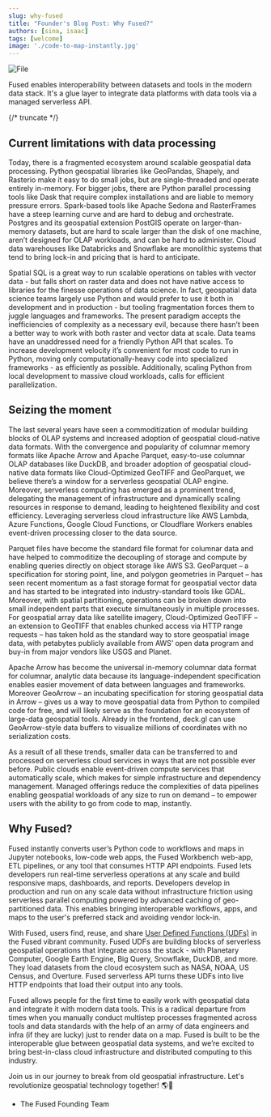 ```yaml
---
slug: why-fused
title: "Founder's Blog Post: Why Fused?"
authors: [sina, isaac]
tags: [welcome]
image: './code-to-map-instantly.jpg'
---
```



<div style={{textAlign: 'center'}}>
<img src={banner} alt="File" style={{width: 1200}} />
</div>

Fused enables interoperability between datasets and tools in the modern data stack. It's a glue layer to integrate data platforms with data tools via a managed serverless API.



{/* truncate */}


## Current limitations with data processing

Today, there is a fragmented ecosystem around scalable geospatial data processing. Python geospatial libraries like GeoPandas, Shapely, and Rasterio make it easy to do small jobs, but are single-threaded and operate entirely in-memory. For bigger jobs, there are Python parallel processing tools like Dask that require complex installations and are liable to memory pressure errors. Spark-based tools like Apache Sedona and RasterFrames have a steep learning curve and are hard to debug and orchestrate. Postgres and its geospatial extension PostGIS operate on larger-than-memory datasets, but are hard to scale larger than the disk of one machine, aren’t designed for OLAP workloads, and can be hard to administer. Cloud data warehouses like Databricks and Snowflake are monolithic systems that tend to bring lock-in and pricing that is hard to anticipate.

Spatial SQL is a great way to run scalable operations on tables with vector data - but falls short on raster data and does not have native access to libraries for the finesse operations of data science. In fact, geospatial data science teams largely use Python and would prefer to use it both in development and in production - but tooling fragmentation forces them to juggle languages and frameworks. The present paradigm accepts the inefficiencies of complexity as a necessary evil, because there hasn’t been a better way to work with both raster and vector data at scale. Data teams have an unaddressed need for a friendly Python API that scales. To increase development velocity it’s convenient for most code to run in Python, moving only computationally-heavy code into specialized frameworks - as efficiently as possible. Additionally, scaling Python from local development to massive cloud workloads, calls for efficient parallelization.

## Seizing the moment

The last several years have seen a commoditization of modular building blocks of OLAP systems and increased adoption of geospatial cloud-native data formats. With the convergence and popularity of columnar memory formats like Apache Arrow and Apache Parquet, easy-to-use columnar OLAP databases like DuckDB, and broader adoption of geospatial cloud-native data formats like Cloud-Optimized GeoTIFF and GeoParquet, we believe there’s a window for a serverless geospatial OLAP engine. Moreover, serverless computing has emerged as a prominent trend, delegating the management of infrastructure and dynamically scaling resources in response to demand, leading to heightened flexibility and cost efficiency. Leveraging serverless cloud infrastructure like AWS Lambda, Azure Functions, Google Cloud Functions, or Cloudflare Workers enables event-driven processing closer to the data source.

Parquet files have become the standard file format for columnar data and have helped to commoditize the decoupling of storage and compute by enabling queries directly on object storage like AWS S3. GeoParquet – a specification for storing point, line, and polygon geometries in Parquet – has seen recent momentum as a fast storage format for geospatial vector data and has started to be integrated into industry-standard tools like GDAL. Moreover, with spatial partitioning, operations can be broken down into small independent parts that execute simultaneously in multiple processes. For geospatial array data like satellite imagery, Cloud-Optimized GeoTIFF – an extension to GeoTIFF that enables chunked access via HTTP range requests – has taken hold as the standard way to store geospatial image data, with petabytes publicly available from AWS’ open data program and buy-in from major vendors like USGS and Planet.

Apache Arrow has become the universal in-memory columnar data format for columnar, analytic data because its language-independent specification enables easier movement of data between languages and frameworks. Moreover GeoArrow – an incubating specification for storing geospatial data in Arrow – gives us a way to move geospatial data from Python to compiled code for free, and will likely serve as the foundation for an ecosystem of large-data geospatial tools. Already in the frontend, deck.gl can use GeoArrow-style data buffers to visualize millions of coordinates with no serialization costs.

As a result of all these trends, smaller data can be transferred to and processed on serverless cloud services in ways that are not possible ever before. Public clouds enable event-driven compute services that automatically scale, which makes for simple infrastructure and dependency management. Managed offerings reduce the complexities of data pipelines enabling geospatial workloads of any size to run on demand – to empower users with the ability to go from code to map, instantly.

## Why Fused?

Fused instantly converts user’s Python code to workflows and maps in Jupyter notebooks, low-code web apps, the Fused Workbench web-app, ETL pipelines, or any tool that consumes HTTP API endpoints. Fused lets developers run real-time serverless operations at any scale and build responsive maps, dashboards, and reports. Developers develop in production and run on any scale data without infrastructure friction using serverless parallel computing powered by advanced caching of geo-partitioned data. This enables bringing interoperable workflows, apps, and maps to the user's preferred stack and avoiding vendor lock-in.

With Fused, users find, reuse, and share [User Defined Functions (UDFs)](/core-concepts/why/) in the Fused vibrant community. Fused UDFs are building blocks of serverless geospatial operations that integrate across the stack - with Planetary Computer, Google Earth Engine, Big Query, Snowflake, DuckDB, and more. They load datasets from the cloud ecosystem such as NASA, NOAA, US Census, and Overture. Fused serverless API turns these UDFs into live HTTP endpoints that load their output into any tools.

Fused allows people for the first time to easily work with geospatial data and integrate it with modern data tools. This is a radical departure from times when you manually conduct multistep processes fragmented across tools and data standards with the help of an army of data engineers and infra (if they are lucky) just to render data on a map. Fused is built to be the interoperable glue between geospatial data systems, and we’re excited to bring best-in-class cloud infrastructure and distributed computing to this industry.

Join us in our journey to break from old geospatial infrastructure. Let's revolutionize geospatial technology together! 🌎🚀

- The Fused Founding Team
